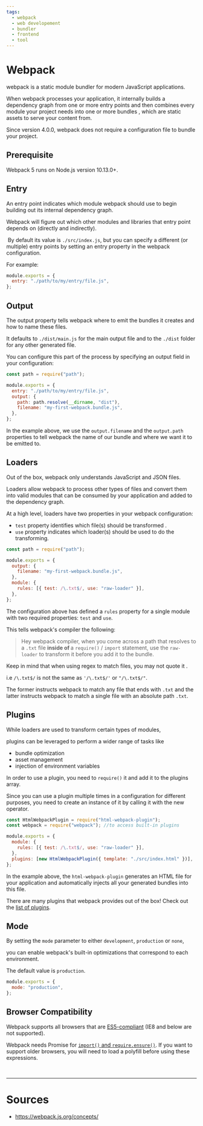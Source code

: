 ```yaml
---
tags:
  - webpack
  - web developement
  - bundler
  - frontend
  - tool
---
```


# Webpack

webpack is a <Color color="var(--secondary-font-color)"> static module bundler </Color> for modern JavaScript applications.

When webpack processes your application, it internally <Color color="var(--secondary-font-color)"> builds a dependency graph </Color> from one or more <Color color="var(--primary-font-color)"> entry points </Color>
and then <Color color="var(--secondary-font-color)"> combines every module your project needs </Color> <Color color="var(--primary-font-color)"> into </Color> one or more <Color color="var(--primary-font-color)"> bundles </Color>,
which are <Color color="var(--primary-font-color)"> static assets </Color> to serve your content from.

<Admonition type="info" title="info">

Since version 4.0.0, webpack does not require a configuration file to bundle your project.

</Admonition>

## Prerequisite

Webpack 5 runs on Node.js version 10.13.0+.

## Entry

An entry point indicates which module webpack should use to <Color color="var(--secondary-font-color)"> begin building </Color> out its internal dependency graph.

Webpack will figure out which other modules and libraries that entry point depends on (directly and indirectly).

&#8203;<Color color="var(--secondary-font-color)"> By default </Color> its value is `./src/index.js`,
but you can specify a different (or multiple) entry points by setting an entry property in the webpack configuration.

For example:

```javascript title=webpack.config.js showLineNumbers
module.exports = {
  entry: "./path/to/my/entry/file.js",
};
```

## Output

The output property <Color color="var(--secondary-font-color)"> tells webpack where to emit the bundles it creates </Color> and how to name these files.

It defaults to `./dist/main.js` for the main output file and to the `./dist` folder for any other generated file.

You can configure this part of the process by specifying an output field in your configuration:

```javascript title=webpack.config.js showLineNumbers
const path = require("path");

module.exports = {
  entry: "./path/to/my/entry/file.js",
  output: {
    path: path.resolve(__dirname, "dist"),
    filename: "my-first-webpack.bundle.js",
  },
};
```

In the example above, we use the `output.filename` and the `output.path` properties to tell webpack <Color color="var(--secondary-font-color)"> the name </Color>
of our bundle and <Color color="var(--secondary-font-color)"> where we want it to be emitted </Color> to.

## Loaders

Out of the box, webpack <Color color="var(--secondary-font-color)"> only understands </Color> JavaScript and JSON files.

Loaders allow webpack to <Color color="var(--primary-font-color)"> process </Color> <Color color="var(--secondary-font-color)"> other types of files </Color> and <Color color="var(--primary-font-color)"> convert </Color>them into valid modules that can be consumed by your application and added to the dependency graph.

At a high level, loaders have two properties in your webpack configuration:

- `test` property identifies <Color color="var(--secondary-font-color)"> which file(s) should be transformed </Color>.
- `use` property indicates <Color color="var(--secondary-font-color)"> which loader(s) should be used </Color> to do the transforming.

```javascript title=webpack.config.js showLineNumbers
const path = require("path");

module.exports = {
  output: {
    filename: "my-first-webpack.bundle.js",
  },
  module: {
    rules: [{ test: /\.txt$/, use: "raw-loader" }],
  },
};
```

<Color color="var(--not-require-but-good-to-know-font-color)">

The configuration above has defined a `rules` property for a single module with two required properties: `test` and `use`.

</Color>

This tells webpack's compiler the following:

> Hey webpack compiler, when you come across a <Color color="var(--secondary-font-color)"> path that resolves </Color> to a `.txt` file **<Color color="var(--primary-font-color)"> inside of </Color>** a `require()` / `import` statement,
> use the `raw-loader` to transform it before you add it to the bundle.

<Admonition type="caution" title="caution">

Keep in mind that when using regex to match files, you <Color color="var(--secondary-font-color)"> may not quote it </Color>.

i.e `/\.txt$/` is not the same as `'/\.txt$/'` or `"/\.txt$/"`.

The former instructs webpack to match any file that ends with `.txt` and the latter instructs webpack to match a single file with an absolute path `.txt`.

</Admonition>

## Plugins

While loaders are used to transform certain types of modules,

plugins can be leveraged to perform a wider range of tasks like

- bundle optimization
- asset management
- injection of environment variables

In order to use a plugin, you need to `require()` it and add it to the plugins array.

Since you can use a plugin multiple times in a configuration for different purposes, you need to create an instance of it by calling it with the new operator.

```javascript title=webpack.config.js showLineNumbers
const HtmlWebpackPlugin = require("html-webpack-plugin");
const webpack = require("webpack"); //to access built-in plugins

module.exports = {
  module: {
    rules: [{ test: /\.txt$/, use: "raw-loader" }],
  },
  plugins: [new HtmlWebpackPlugin({ template: "./src/index.html" })],
};
```

In the example above, the `html-webpack-plugin` generates an HTML file for your application and automatically injects all your generated bundles into this file.

<Admonition type="tip" title="later">

There are many plugins that webpack provides out of the box! Check out the [list of plugins](https://webpack.js.org/plugins).

</Admonition>

## Mode

By setting the `mode` parameter to either `development`, `production` or `none`,

you can enable webpack's built-in <Color color="var(--secondary-font-color)"> optimizations </Color> that correspond to each environment.

The default value is `production`.

```javascript title=webpack.config.js showLineNumbers
module.exports = {
  mode: "production",
};
```

## Browser Compatibility

Webpack supports all browsers that are [ES5-compliant](https://kangax.github.io/compat-table/es5/) (IE8 and below are not supported).

<Admonition type="tip" title="later">

Webpack needs Promise for [`import()` and `require.ensure()`](https://webpack.js.org/guides/code-splitting/#dynamic-imports). If you want to support older browsers, you will need to load a polyfill before using these expressions.

</Admonition>

<br />

---

# Sources

- https://webpack.js.org/concepts/
